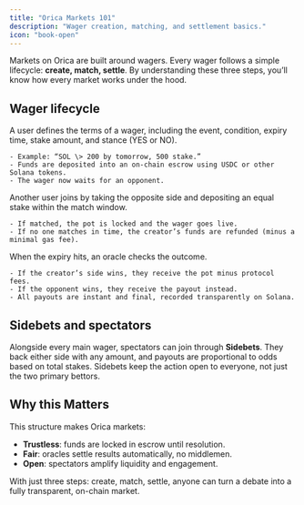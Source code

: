 ```yaml
---
title: "Orica Markets 101"
description: "Wager creation, matching, and settlement basics."
icon: "book-open"
---
```


Markets on Orica are built around wagers. Every wager follows a simple lifecycle: **create, match, settle**. By understanding these three steps, you’ll know how every market works under the hood.

## Wager lifecycle

<Steps>
  <Step title="Create a Wager">
    A user defines the terms of a wager, including the event, condition, expiry time, stake amount, and stance (YES or NO).

    - Example: “SOL \> 200 by tomorrow, 500 stake.”
    - Funds are deposited into an on-chain escrow using USDC or other Solana tokens.
    - The wager now waits for an opponent.
  </Step>
  <Step title="Match with a Counterparty">
    Another user joins by taking the opposite side and depositing an equal stake within the match window.

    - If matched, the pot is locked and the wager goes live.
    - If no one matches in time, the creator’s funds are refunded (minus a minimal gas fee).
  </Step>
  <Step title="Settlement & Payout">
    When the expiry hits, an oracle checks the outcome.

    - If the creator’s side wins, they receive the pot minus protocol fees.
    - If the opponent wins, they receive the payout instead.
    - All payouts are instant and final, recorded transparently on Solana.
  </Step>
</Steps>

## Sidebets and spectators

Alongside every main wager, spectators can join through **Sidebets**. They back either side with any amount, and payouts are proportional to odds based on total stakes. Sidebets keep the action open to everyone, not just the two primary bettors.

## Why this Matters

This structure makes Orica markets:

- **Trustless**: funds are locked in escrow until resolution.
- **Fair**: oracles settle results automatically, no middlemen.
- **Open**: spectators amplify liquidity and engagement.

With just three steps: create, match, settle, anyone can turn a debate into a fully transparent, on-chain market.